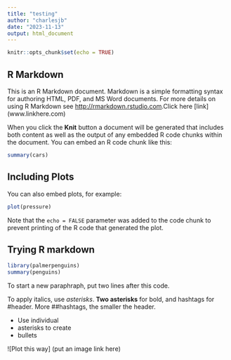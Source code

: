 ```yaml
---
title: "testing"
author: "charlesjb"
date: "2023-11-13"
output: html_document
---
```


```r
knitr::opts_chunk$set(echo = TRUE)
```

## R Markdown

This is an R Markdown document. Markdown is a simple formatting syntax for authoring HTML, PDF, and MS Word documents. For more details on using R Markdown see <http://rmarkdown.rstudio.com>.Click here [link] (www.linkhere.com)

When you click the **Knit** button a document will be generated that includes both content as well as the output of any embedded R code chunks within the document. You can embed an R code chunk like this:

```r
summary(cars)
```

## Including Plots

You can also embed plots, for example:

```r
plot(pressure)
```

Note that the `echo = FALSE` parameter was added to the code chunk to prevent printing of the R code that generated the plot.


## Trying R markdown

```r
library(palmerpenguins)
summary(penguins)
```

To start a new paraphraph, put two lines after this code. 

To apply italics, use *asterisks*. **Two asterisks** for bold, and hashtags for #header. More ##hashtags, the smaller the header.

* Use individual
* asterisks to create 
* bullets

![Plot this way] (put an image link here)

